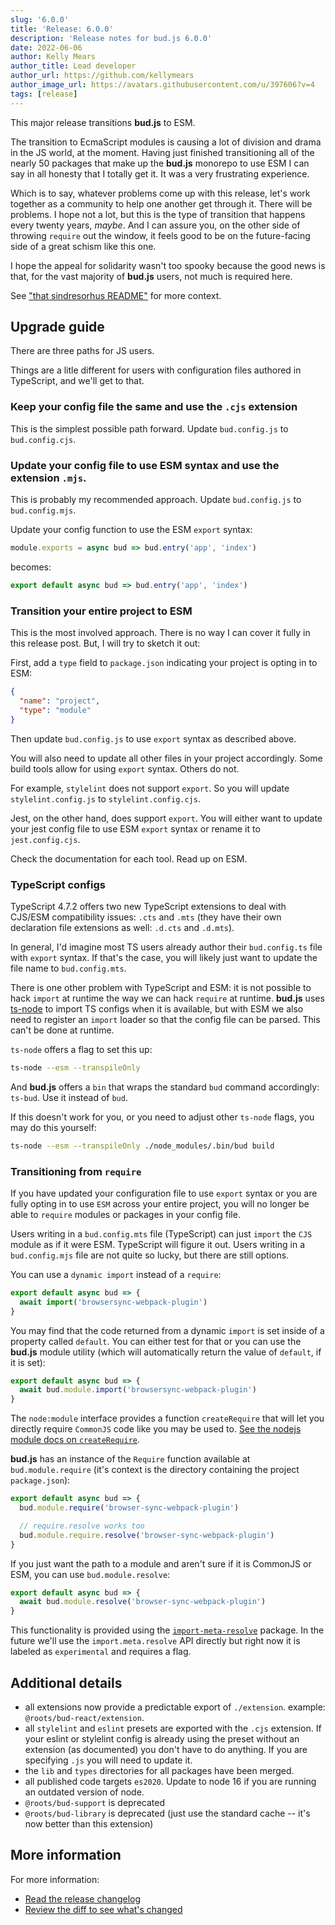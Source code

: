 ```yaml
---
slug: '6.0.0'
title: 'Release: 6.0.0'
description: 'Release notes for bud.js 6.0.0'
date: 2022-06-06
author: Kelly Mears
author_title: Lead developer
author_url: https://github.com/kellymears
author_image_url: https://avatars.githubusercontent.com/u/397606?v=4
tags: [release]
---
```


This major release transitions **bud.js** to ESM.

<!--truncate-->

The transition to EcmaScript modules is causing a lot of division and drama in the JS world, at the moment.
Having just finished transitioning all of the nearly 50 packages that make up the **bud.js** monorepo to use
ESM I can say in all honesty that I totally get it. It was a very frustrating experience.

Which is to say, whatever problems come up with this release, let's work together as a community to help one another
get through it. There will be problems. I hope not a lot, but this is the type of transition that happens every twenty
years, _maybe_. And I can assure you, on the other side of throwing `require` out the window, it feels good to be on the
future-facing side of a great schism like this one.

I hope the appeal for solidarity wasn't too spooky because the good news is that, for the vast majority of
**bud.js** users, not much is required here.

See ["that sindresorhus README"](https://gist.github.com/sindresorhus/a39789f98801d908bbc7ff3ecc99d99c) for more context.

## Upgrade guide

There are three paths for JS users.

Things are a litle different for users with configuration files authored in TypeScript, and we'll get to that.

### Keep your config file the same and use the `.cjs` extension

This is the simplest possible path forward. Update `bud.config.js` to `bud.config.cjs`.

### Update your config file to use ESM syntax and use the extension `.mjs`.

This is probably my recommended approach. Update `bud.config.js` to `bud.config.mjs`.

Update your config function to use the ESM `export` syntax:

```js
module.exports = async bud => bud.entry('app', 'index')
```

becomes:

```js
export default async bud => bud.entry('app', 'index')
```

### Transition your entire project to ESM

This is the most involved approach. There is no way I can cover it fully in this release post. But, I will try to sketch it out:

First, add a `type` field to `package.json` indicating your project is opting in to ESM:

```json
{
  "name": "project",
  "type": "module"
}
```

Then update `bud.config.js` to use `export` syntax as described above.

You will also need to update all other files in your project accordingly. Some build tools allow for using `export` syntax. Others do not.

For example, `stylelint` does not support `export`. So you will update `stylelint.config.js` to `stylelint.config.cjs`.

Jest, on the other hand, does support `export`. You will either want to update your jest config file to use ESM `export` syntax or rename it to `jest.config.cjs`.

Check the documentation for each tool. Read up on ESM.

### TypeScript configs

TypeScript 4.7.2 offers two new TypeScript extensions to deal with CJS/ESM compatibility issues: `.cts` and `.mts` (they have their own declaration file extensions as well: `.d.cts` and `.d.mts`).

In general, I'd imagine most TS users already author their `bud.config.ts` file with `export` syntax. If that's the case, you will likely just want to update the file name to `bud.config.mts`.

There is one other problem with TypeScript and ESM: it is not possible to hack `import` at runtime the way we can hack `require` at runtime. **bud.js** uses [ts-node](https://github.com/ts-node)
to import TS configs when it is available, but with ESM we also need to register an `import` loader so that the config file can be parsed. This can't be done at runtime.

`ts-node` offers a flag to set this up:

```bash
ts-node --esm --transpileOnly
```

And **bud.js** offers a `bin` that wraps the standard `bud` command accordingly: `ts-bud`. Use it instead of `bud`.

If this doesn't work for you, or you need to adjust other `ts-node` flags, you may do this yourself:

```sh
ts-node --esm --transpileOnly ./node_modules/.bin/bud build
```

### Transitioning from `require`

If you have updated your configuration file to use `export` syntax or you are fully opting in to use `ESM` across your entire project, you will no longer
be able to `require` modules or packages in your config file.

Users writing in a `bud.config.mts` file (TypeScript) can just `import` the `CJS` module as if
it were ESM. TypeScript will figure it out. Users writing in a `bud.config.mjs` file are not quite so lucky, but there are still options.

You can use a `dynamic import` instead of a `require`:

```js
export default async bud => {
  await import('browsersync-webpack-plugin')
}
```

You may find that the code returned from a dynamic `import` is set inside of a property called `default`. You can either test for that or you can use the **bud.js** module
utility (which will automatically return the value of `default`, if it is set):

```js
export default async bud => {
  await bud.module.import('browsersync-webpack-plugin')
}
```

The `node:module` interface provides a function `createRequire` that will let you directly require `CommonJS` code like you may be used to.
[See the nodejs module docs on `createRequire`](https://nodejs.org/api/module.html#modulecreaterequirefilename).

**bud.js** has an instance of the `Require` function available at `bud.module.require` (it's context is the directory containing the project `package.json`):

```js
export default async bud => {
  bud.module.require('browser-sync-webpack-plugin')

  // require.resolve works too
  bud.module.require.resolve('browser-sync-webpack-plugin')
}
```

If you just want the path to a module and aren't sure if it is CommonJS or ESM, you can use `bud.module.resolve`:

```js
export default async bud => {
  await bud.module.resolve('browser-sync-webpack-plugin')
}
```

This functionality is provided using the [`import-meta-resolve`](https://github.com/wooorm/import-meta-resolve) package. In the future we'll use the
`import.meta.resolve` API directly but right now it is labeled as `experimental` and requires a flag.

## Additional details

- all extensions now provide a predictable export of `./extension`. example: `@roots/bud-react/extension`.
- all `stylelint` and `eslint` presets are exported with the `.cjs` extension. If your eslint or stylelint config is already using the preset without an extension (as documented) you don't have to do anything. If you are specifying `.js` you will need to update it.
- the `lib` and `types` directories for all packages have been merged.
- all published code targets `es2020`. Update to node 16 if you are running an outdated version of node.
- `@roots/bud-support` is deprecated
- `@roots/bud-library` is deprecated (just use the standard cache -- it's now better than this extension)

## More information

For more information:

- [Read the release changelog](/releases/6.0.0)
- [Review the diff to see what's changed](https://github.com/roots/bud/compare/v5.8.0...v6.0.0)

